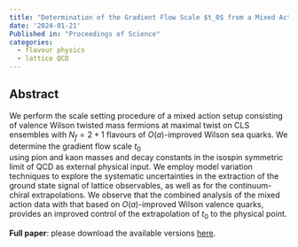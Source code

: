 ```yaml
---
title: "Determination of the Gradient Flow Scale $t_0$ from a Mixed Action with Wilson Twisted Mass Valence Quarks"
date: '2024-01-21'
Published in: "Proceedings of Science"
categories:
  - flavour physics
  - lattice QCD  
---
```


## Abstract
We perform the scale setting procedure of a mixed action setup consisting of valence Wilson twisted mass fermions at maximal twist on CLS ensembles with $N_f=2+1$ flavours of $O(a)$-improved Wilson sea quarks. We determine the gradient flow scale $t_0$​	
using pion and kaon masses and decay constants in the isospin symmetric limit of QCD as external physical input. We employ model variation techniques to explore the systematic uncertainties in the extraction of the ground state signal of lattice observables, as well as for the continuum-chiral extrapolations. We observe that the combined analysis of the mixed action data with that based on $O(a)$-improved Wilson valence quarks, provides an improved control of the extrapolation of $t_0$ to the physical point.


**Full paper**: please download the available versions [here](https://inspirehep.net/literature/2750409).
